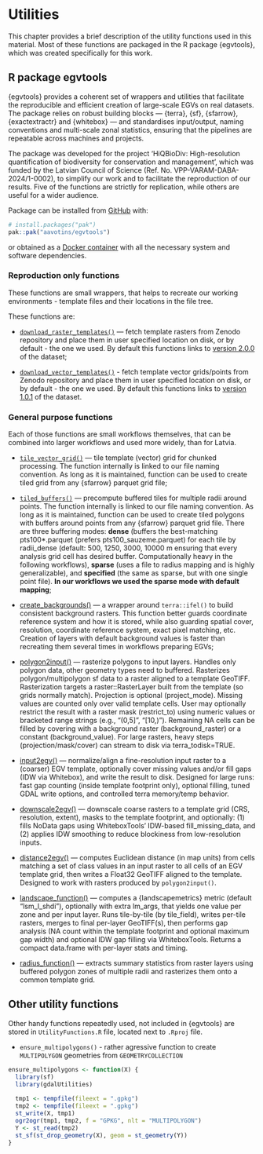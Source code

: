 # Utilities {#Ch02}

This chapter provides a brief description of the utility functions used in this 
material. Most of these functions are packaged in the R package {egvtools}, which 
was created specifically for this work.

## R package egvtools  {#Ch02.01}

{egvtools} provides a coherent set of wrappers and utilities that facilitate the 
reproducible and efficient creation of large-scale EGVs on real datasets. The 
package relies on robust building blocks — {terra}, {sf}, {sfarrow}, {exactextractr} 
and {whitebox} — and standardises input/output, naming conventions and multi-scale 
zonal statistics, ensuring that the pipelines are repeatable across machines and 
projects.

The package was developed for the project 'HiQBioDiv: High-resolution 
quantification of biodiversity for conservation and management', which was 
funded by the Latvian Council of Science (Ref. No. VPP-VARAM-DABA-2024/1-0002), 
to simplify our work and to facilitate the reproduction of our results. Five of 
the functions are strictly for replication, while others are useful for a wider 
audience.

Package can be installed from [GitHub](https://github.com/aavotins/egvtools) with:

```r
# install.packages("pak")
pak::pak("aavotins/egvtools")
```

or obtained as a [Docker container](https://hub.docker.com/repository/docker/aavotins/hiqbiodiv-container/general) with all the necessary system and software dependencies.


### Reproduction only functions {#Ch02.01.01} 

These functions are small wrappers, that helps to recreate our 
working environments - template files and their locations in the file tree.

These functions are:

- [`download_raster_templates()`](https://aavotins.github.io/egvtools/reference/download_raster_templates.html) — fetch template rasters from Zenodo repository 
and place them in user specified location on disk, or by default - the 
one we used. By default this functions links 
to [version 2.0.0](https://zenodo.org/records/14497070) of the dataset;

- [`download_vector_templates()`](https://aavotins.github.io/egvtools/reference/download_vector_templates.html) - fetch template vector grids/points from Zenodo 
repository and place them in user specified location on disk, or by default - the 
one we used. By default this functions links 
to [version 1.0.1](https://zenodo.org/records/14277114) of the dataset.



### General purpose functions {#Ch02.01.02} 

Each of those functions are small workflows themselves, that can be combined 
into larger workflows and used more widely, than for Latvia.

- [`tile_vector_grid()`](https://aavotins.github.io/egvtools/reference/tile_vector_grid.html) — tile template (vector) grid for chunked processing. The function internally is linked to our file naming 
convention. As long as it is maintained, function can be used to create tiled grid 
from any {sfarrow} parquet grid file;

- [`tiled_buffers()`](https://aavotins.github.io/egvtools/reference/tiled_buffers.html) — 
precompute buffered tiles for multiple radii around 
points. The function internally is linked to our file naming 
convention. As long as it is maintained, function can be used to create tiled 
polygons with buffers around points from any {sfarrow} parquet grid file. There 
are three buffering modes: **dense** (buffers the best-matching pts100\*.parquet 
(prefers pts100_sauzeme.parquet) for each tile by radii_dense (default: 500, 
1250, 3000, 10000 m ensuring that every analysis grid cell has desired buffer. 
Computationally heavy in the following workflows), **sparse** (uses a file to 
radius mapping and is highly generalizable), 
and **specified** (the same as sparse, but with one single 
point file). **In our workflows we used the sparse mode with default mapping**;

- [create_backgrounds()](https://aavotins.github.io/egvtools/reference/create_backgrounds.html) — a wrapper 
around `terra::ifel()` to build consistent background rasters. This function better 
guards coordinate reference system and how it is stored, while also guarding 
spatial cover, resolution, coordinate reference system, exact pixel matching, etc. 
Creation of layers with default background values is faster than recreating them 
several times in workflows preparing EGVs;

- [polygon2input()]() — rasterize polygons to input layers. Handles only polygon data, 
other geometry types need to buffered. Rasterizes polygon/multipolygon sf data to 
a raster aligned to a template GeoTIFF. Rasterization targets a raster::RasterLayer 
built from the template (so grids normally match). Projection is optional 
(project_mode). Missing values are counted only over valid template cells. User 
may optionally restrict the result with a raster mask (restrict_to) using numeric 
values or bracketed range strings (e.g., "(0,5]", "[10,)"). Remaining NA cells 
can be filled by covering with a background raster (background_raster) or a 
constant (background_value). For large rasters, heavy steps (projection/mask/cover) 
can stream to disk via terra_todisk=TRUE.

- [input2egv()](https://aavotins.github.io/egvtools/reference/input2egv.html) — normalize/align 
a fine-resolution input raster to a (coarser) EGV template, optionally cover missing values and/or fill gaps (IDW via Whitebox), and write the result to disk. Designed for large runs: fast gap counting (inside template footprint only), optional filling, tuned GDAL write options, and controlled terra memory/temp behavior.

- [downscale2egv()]() — downscale coarse rasters to a template grid (CRS, 
resolution, extent), masks to the template footprint, and optionally: (1) fills 
NoData gaps using WhiteboxTools' IDW-based fill_missing_data, and (2) applies 
IDW smoothing to reduce blockiness from low-resolution inputs. 

- [distance2egv()](https://aavotins.github.io/egvtools/reference/distance2egv.html) — computes 
Euclidean distance (in map units) from cells matching a set of class values in 
an input raster to all cells of an EGV template grid, then writes a Float32 
GeoTIFF aligned to the template. Designed to work with rasters produced 
by `polygon2input()`.

- [landscape_function()](https://aavotins.github.io/egvtools/reference/landscape_function.html) — computes a {landscapemetrics} metric (default "lsm_l_shdi"), optionally with extra lm_args, 
that yields one value per zone and per input layer. Runs tile-by-tile (by 
tile_field), writes per-tile rasters, merges to final per-layer GeoTIFF(s), 
then performs gap analysis (NA count within the template footprint and optional 
maximum gap width) and optional IDW gap filling via WhiteboxTools. Returns a 
compact data.frame with per-layer stats and timing.

- [radius_function()](https://aavotins.github.io/egvtools/reference/radius_function.html) — extracts 
summary statistics from raster layers using buffered polygon zones of multiple 
radii and rasterizes them onto a common template grid.

## Other utility functions {#Ch02.02}

Other handy functions repeatedly used, not included in {egvtools} are stored 
in `UtilityFunctions.R` file, located next to `.Rproj` file. 

- `ensure_multipolygons()` - rather agressive function to 
create `MULTIPOLYGON` geometries from `GEOMETRYCOLLECTION`

```r
ensure_multipolygons <- function(X) {
  library(sf)
  library(gdalUtilities)
  
  tmp1 <- tempfile(fileext = ".gpkg")
  tmp2 <- tempfile(fileext = ".gpkg")
  st_write(X, tmp1)
  ogr2ogr(tmp1, tmp2, f = "GPKG", nlt = "MULTIPOLYGON")
  Y <- st_read(tmp2)
  st_sf(st_drop_geometry(X), geom = st_geometry(Y))
}
```

